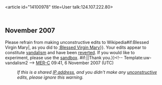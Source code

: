 <article id="14100978" title=User talk:124.107.222.80>
	<talkpage id="14100978" title="User talk:124.107.222.80">

== November 2007 ==
{{{icon|[[Image:Information.svg|25px]] }}}Please refrain from making unconstructive edits to Wikipedia{{{{{subst|}}}#if:Blessed Virgin Mary|, as you did to [[:Blessed Virgin Mary]]}}. Your edits appear to constitute [[Wikipedia:Vandalism|vandalism]] and have been [[Help:Reverting|reverted]]. If you would like to experiment, please use the [[Wikipedia:Sandbox|sandbox]]. {{{{{subst|}}}#if:{{{2|}}}|{{{2}}}|Thank you.}}&lt;!-- Template:uw-vandalism2 --&gt; [[User:MER-C|MER-C]] 09:41, 6 November 2007 (UTC)
:''If this is a shared [[IP address]], and you didn't make any [[Wikipedia:vandalism|unconstructive]] edits, please ignore this warning.''
	</talkpage>
</article>